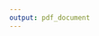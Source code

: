 ```yaml
---
output: pdf_document
---
```


\vspace{30cm}

\large
\begin{flushright}
\itshape{Ai miei genitori e a mio fratello}
\end{flushright}
